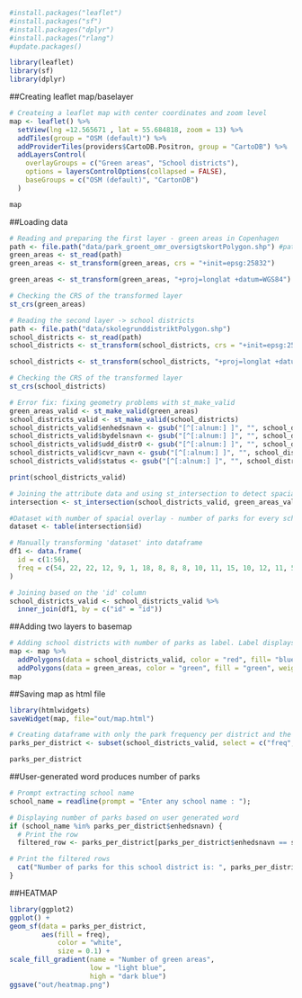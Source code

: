 ```r
#install.packages("leaflet")
#install.packages("sf")
#install.packages("dplyr")
#install.packages("rlang")
#update.packages()

library(leaflet)
library(sf)
library(dplyr)
```


##Creating leaflet map/baselayer
```r
# Createing a leaflet map with center coordinates and zoom level 
map <- leaflet() %>%
  setView(lng =12.565671 , lat = 55.684818, zoom = 13) %>%
  addTiles(group = "OSM (default)") %>%
  addProviderTiles(providers$CartoDB.Positron, group = "CartoDB") %>%
  addLayersControl(
    overlayGroups = c("Green areas", "School districts"),
    options = layersControlOptions(collapsed = FALSE), 
    baseGroups = c("OSM (default)", "CartonDB")
  )

map
```

##Loading data
```r
# Reading and preparing the first layer - green areas in Copenhagen 
path <- file.path("data/park_groent_omr_oversigtskortPolygon.shp") #path to file
green_areas <- st_read(path)
green_areas <- st_transform(green_areas, crs = "+init=epsg:25832")

green_areas <- st_transform(green_areas, "+proj=longlat +datum=WGS84") #transforming the layer to the WGS84 datum and a long-lat projection

# Checking the CRS of the transformed layer
st_crs(green_areas)
```




```r
# Reading the second layer -> school districts 
path <- file.path("data/skolegrunddistriktPolygon.shp")
school_districts <- st_read(path)
school_districts <- st_transform(school_districts, crs = "+init=epsg:25832")

school_districts <- st_transform(school_districts, "+proj=longlat +datum=WGS84") #transforming the layer to the WGS84 datum and a long-lat projection

# Checking the CRS of the transformed layer
st_crs(school_districts)
```
```r
# Error fix: fixing geometry problems with st_make_valid
green_areas_valid <- st_make_valid(green_areas)
school_districts_valid <- st_make_valid(school_districts)
school_districts_valid$enhedsnavn <- gsub("[^[:alnum:] ]", "", school_districts_valid$enhedsnavn)
school_districts_valid$bydelsnavn <- gsub("[^[:alnum:] ]", "", school_districts_valid$bydelsnavn)
school_districts_valid$udd_distr0 <- gsub("[^[:alnum:] ]", "", school_districts_valid$udd_distr0)
school_districts_valid$cvr_navn <- gsub("[^[:alnum:] ]", "", school_districts_valid$cvr_navn)
school_districts_valid$status <- gsub("[^[:alnum:] ]", "", school_districts_valid$status)

print(school_districts_valid)

# Joining the attribute data and using st_intersection to detect spacial overlay
intersection <- st_intersection(school_districts_valid, green_areas_valid)

#Dataset with number of spacial overlay - number of parks for every school district
dataset <- table(intersection$id)
```

```r
# Manually transforming 'dataset' into dataframe
df1 <- data.frame(
  id = c(1:56),
  freq = c(54, 22, 22, 12, 9, 1, 18, 8, 8, 8, 10, 11, 15, 10, 12, 11, 56, 17, 0,  9, 33, 7, 41, 11, 17, 46, 9, 33, 17, 45, 60, 24, 12, 3, 8, 28, 4, 4, 36, 5, 17, 35, 2, 22, 56, 1, 20, 17, 27, 29, 18, 35, 5, 37, 7, 70)
)
```

```r
# Joining based on the 'id' column
school_districts_valid <- school_districts_valid %>%
  inner_join(df1, by = c("id" = "id"))
```

##Adding two layers to basemap
```r
# Adding school districts with number of parks as label. Label displays when mouse hovers over district
map <- map %>%
  addPolygons(data = school_districts_valid, color = "red", fill= "blue", weight = 2, label=school_districts_valid$freq, , group = "School districts") %>%
  addPolygons(data = green_areas, color = "green", fill = "green", weight = 2, group = "Green areas") 
map
```
##Saving map as html file
```r
library(htmlwidgets)
saveWidget(map, file="out/map.html")
```

```r
# Creating dataframe with only the park frequency per district and the name of the school district
parks_per_district <- subset(school_districts_valid, select = c("freq", "enhedsnavn"))

parks_per_district
```
##User-generated word produces number of parks 
```r
# Prompt extracting school name 
school_name = readline(prompt = "Enter any school name : ");

# Displaying number of parks based on user generated word
if (school_name %in% parks_per_district$enhedsnavn) {
  # Print the row
  filtered_row <- parks_per_district[parks_per_district$enhedsnavn == school_name, ]

# Print the filtered rows
  cat("Number of parks for this school district is: ", parks_per_district[parks_per_district$enhedsnavn == school_name, ]$freq) # Prints the number from freq column that matches the row with the same value as the user-generated word
}
```

##HEATMAP

```r
library(ggplot2)
ggplot() +
geom_sf(data = parks_per_district,
        aes(fill = freq),
            color = "white",
            size = 0.1) +
scale_fill_gradient(name = "Number of green areas", 
                    low = "light blue",
                    high = "dark blue") 
ggsave("out/heatmap.png")
```


